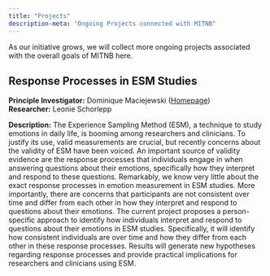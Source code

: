 ```yaml
---
title: "Projects"
description-meta: "Ongoing Projects connected with MITNB"
---
```

As our initiative grows, we will collect more ongoing projects associated with the overall goals of MITNB here. 
<!-- ```{=html} -->

<!-- <img src="files/images/logo_mitnb.png" style="height: 50%; width: 50%; object-fit: contain"/> -->
<!-- ``` -->
<!-- In the XZY Study, we follow individuals over 20 years. Find more information here: -->

<!-- <a href="https://google.com" target="_blank">Project website</a> \| <a href="https://osf.com" target="_blank">OSF Link</a> -->

## Response Processes in ESM Studies

**Principle Investigator:** Dominique Maciejewski ([Homepage](https://research.tilburguniversity.edu/en/persons/dominique-maciejewski)) \
**Researcher:** Leonie Schorlepp

**Description:** The Experience Sampling Method (ESM), a technique to study emotions in daily life, is booming among researchers and clinicians. To justify its use, valid measurements are crucial, but recently concerns about the validity of ESM have been voiced. An important source of validity evidence are the response processes that individuals engage in when answering questions about their emotions, specifically how they interpret and respond to these questions. Remarkably, we know very little about the exact response processes in emotion measurement in ESM studies. More importantly, there are concerns that participants are not consistent over time and differ from each other in how they interpret and respond to questions about their emotions. The current project proposes a person-specific approach to identify how individuals interpret and respond to questions about their emotions in ESM studies. Specifically, it will identify how consistent individuals are over time and how they differ from each other in these response processes. Results will generate new hypotheses regarding response processes and provide practical implications for researchers and clinicians using ESM.


